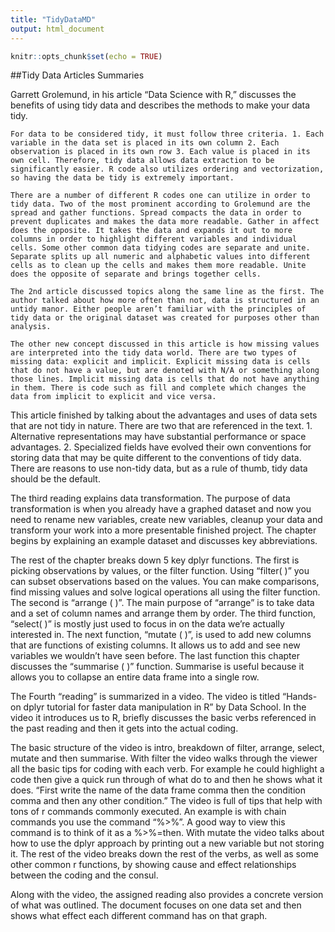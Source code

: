 ```yaml
---
title: "TidyDataMD"
output: html_document
---
```


```r
knitr::opts_chunk$set(echo = TRUE)
```

##Tidy Data Articles Summaries

  Garrett Grolemund, in his article “Data Science with R,” discusses the benefits of using tidy data and describes the methods to make your data tidy. 

	For data to be considered tidy, it must follow three criteria. 1. Each variable in the data set is placed in its own column 2. Each observation is placed in its own row 3. Each value is placed in its own cell. Therefore, tidy data allows data extraction to be significantly easier. R code also utilizes ordering and vectorization, so having the data be tidy is extremely important. 
	
	There are a number of different R codes one can utilize in order to tidy data. Two of the most prominent according to Grolemund are the spread and gather functions. Spread compacts the data in order to prevent duplicates and makes the data more readable. Gather in affect does the opposite. It takes the data and expands it out to more columns in order to highlight different variables and individual cells. Some other common data tidying codes are separate and unite. Separate splits up all numeric and alphabetic values into different cells as to clean up the cells and makes them more readable. Unite does the opposite of separate and brings together cells. 
	
	The 2nd article discussed topics along the same line as the first. The author talked about how more often than not, data is structured in an untidy manor. Either people aren’t familiar with the principles of tidy data or the original dataset was created for purposes other than analysis. 

	The other new concept discussed in this article is how missing values are interpreted into the tidy data world. There are two types of missing data: explicit and implicit. Explicit missing data is cells that do not have a value, but are denoted with N/A or something along those lines. Implicit missing data is cells that do not have anything in them. There is code such as fill and complete which changes the data from implicit to explicit and vice versa. 

  This article finished by talking about the advantages and uses of data sets that are not tidy in nature. There are two that are referenced in the text. 1. Alternative representations may have substantial performance or space advantages. 2. Specialized fields have evolved their own conventions for storing data that may be quite different to the conventions of tidy data. There are reasons to use non-tidy data, but as a rule of thumb, tidy data should be the default. 
 
  The third reading explains data transformation.  The purpose of data transformation is when you already have a graphed dataset and now you need to rename new variables, create new variables, cleanup your data and transform your work into a more presentable finished project.  The chapter begins by explaining an example dataset and discusses key abbreviations.
  
  The rest of the chapter breaks down 5 key dplyr functions.  The first is picking observations by values, or the filter function.  Using “filter( )” you can subset observations based on the values.  You can make comparisons, find missing values and solve logical operations all using the filter function.  The second is “arrange ( )”.    The main purpose of “arrange” is to take data and a set of column names and arrange them by order.  The third function, “select( )” is mostly just used to focus in on the data we’re actually interested in.  The next function, “mutate ( )”, is used to add new columns that are functions of existing columns.  It allows us to add and see new variables we wouldn’t have seen before.  The last function this chapter discusses the “summarise ( )” function.  Summarise is useful because it allows you to collapse an entire data frame into a single row.
  
  The Fourth “reading” is summarized in a video.  The video is titled “Hands-on dplyr tutorial for faster data manipulation in R” by Data School.  In the video it introduces us to R, briefly discusses the basic verbs referenced in the past reading and then it gets into the actual coding.  
  
  The basic structure of the video is intro, breakdown of filter, arrange, select, mutate and then summarise. With filter the video walks through the viewer all the basic tips for coding with each verb.  For example he could highlight a code then give a quick run through of what do to and then he shows what it does.  “First write the name of the data frame comma then the condition comma and then any other condition.”  The video is full of tips that help with tons of r commands commonly executed.  An example is with chain commands you use the command “%>%”.  A good way to view this command is to think of it as a %>%=then.  With mutate the video talks about how to use the dplyr approach by printing out a new variable but not storing it.  The rest of the video breaks down the rest of the verbs, as well as some other common r functions, by showing cause and effect relationships between the coding and the consul.  

  Along with the video, the assigned reading also provides a concrete version of what was outlined.  The document focuses on one data set and then shows what effect each different command has on that graph.
